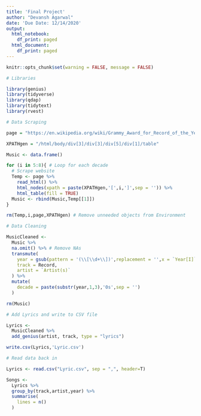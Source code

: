 ```yaml
---
title: 'Final Project'
author: "Devansh Agarwal"
date: 'Due Date: 12/14/2020'
output:
  html_notebook:
    df_print: paged
  html_document:
    df_print: paged
---
```

```r
knitr::opts_chunk$set(warning = FALSE, message = FALSE)
```


```r
# Libraries

library(genius)
library(tidyverse)
library(qdap)
library(tidytext)
library(rvest)
```

```r
# Data Scraping

page = "https://en.wikipedia.org/wiki/Grammy_Award_for_Record_of_the_Year"

XPATHgen = "/html/body/div[3]/div[3]/div[5]/div[1]/table"

Music <- data.frame()

for (i in 5:8){ # Loop for each decade
  # Scrape website
  Temp <- page %>% 
    read_html() %>%
    html_nodes(xpath = paste(XPATHgen,'[',i,']',sep = '')) %>%
    html_table(fill = TRUE)
  Music <- rbind(Music,Temp[[1]])
}

rm(Temp,i,page,XPATHgen) # Remove unneeded objects from Environment 
```


```r
# Data Cleaning

MusicCleaned <- 
  Music %>% 
  na.omit() %>% # Remove NAs
  transmute( 
    year = gsub(pattern = '(\\[\\d+\\])',replacement = '',x = `Year[I]`), # Remove foot notes
    track = Record,
    artist = `Artist(s)`
  ) %>%
  mutate(
    decade = paste(substr(year,1,3),'0s',sep = '')
  )

rm(Music)

# Add Lyrics and write to CSV file

Lyrics <- 
  MusicCleaned %>%
  add_genius(artist, track, type = "lyrics")

write.csv(Lyrics,'Lyric.csv')
```

```r
# Read data back in 

Lyrics <- read.csv("Lyric.csv", sep = ",", header=T)

Songs <- 
  Lyrics %>%
  group_by(track,artist,year) %>%
  summarise(
    lines = n()
  )

```

